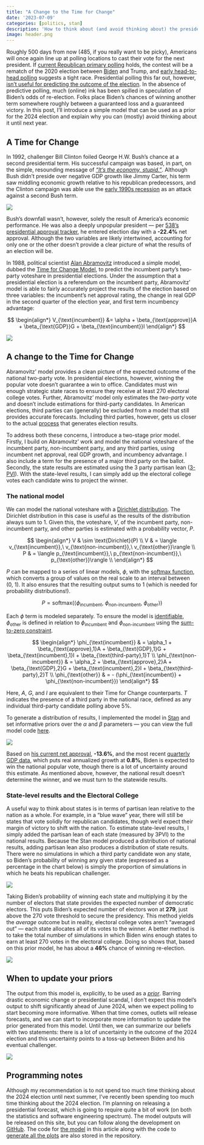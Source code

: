 ```yaml
---
title: "A Change to the Time for Change"
date: '2023-07-09'
categories: [politics, stan]
description: 'How to think about (and avoid thinking about) the presidential election in 500 days'
image: header.png
---
```


Roughly 500 days from now (485, if you really want to be picky), Americans will once again line up at polling locations to cast their vote for the next president. If [current Republican primary polling](https://projects.fivethirtyeight.com/polls/president-primary-r/2024/national/) holds, the contest will be a rematch of the 2020 election between [Biden](https://www.npr.org/2023/04/25/1145679856/biden-president-announcement-2024-running-reelection) and Trump, and [early head-to-head polling](https://www.racetothewh.com/president/polls) suggests a tight race. Presidential polling this far out, however, [isn't useful for predicting the outcome of the election](https://split-ticket.org/2023/06/20/how-much-does-early-presidential-polling-matter/). In the absence of predictive polling, much (online) ink has been spilled in speculation of Biden's odds of re-election. Folks place Biden's chances of winning another term somewhere roughly between a guaranteed loss and a guaranteed victory. In this post, I'll introduce a simple model that can be used as a prior for the 2024 election and explain why you can (mostly) avoid thinking about it until next year.

## A Time for Change

In 1992, challenger Bill Clinton foiled George H.W. Bush's chance at a second presidential term. His successful campaign was based, in part, on the simple, resounding message of [*"It's the economy, stupid."*](https://en.wikipedia.org/wiki/It%27s_the_economy,_stupid). Although Bush didn't preside over negative GDP growth like Jimmy Carter, his term saw middling economic growth relative to his republican predecessors, and the Clinton campaign was able use the [early 1990s recession](https://en.wikipedia.org/wiki/Early_1990s_recession) as an attack against a second Bush term. 

![](https://raw.githubusercontent.com/markjrieke/2024-potus/main/dev/05-state-priors/real_gdp_growth.png)

Bush's downfall wasn't, however, solely the result of America's economic performance. He was also a deeply unpopular president --- per [538's presidential approval tracker](https://projects.fivethirtyeight.com/biden-approval-rating/), he entered election day with a **-22.4%** net approval. Although the two variables are likely intertwined, accounting for only one or the other doesn't provide a clear picture of what the results of an election will be.  

In 1988, political scientist [Alan Abramovitz](https://en.wikipedia.org/wiki/Alan_Abramowitz) introduced a simple model, dubbed the [Time for Change Model](https://www.washingtonpost.com/blogs/ezra-klein/files/2012/08/abramowitz.pdf), to predict the incumbent party's two-party voteshare in presidential elections. Under the assumption that a presidential election is a referendum on the incumbent party, Abramovitz' model is able to fairly accurately project the results of the election based on three variables: the incumbent's net approval rating, the change in real GDP in the second quarter of the election year, and first term incumbency advantage:

$$
\begin{align*}
V_{\text{incumbent}} &= \alpha + \beta_{\text{approve}}A + \beta_{\text{GDP}}G + \beta_{\text{incumbent}}I
\end{align*}
$$

![](abramovitz_table.png)

## A change to the Time for Change

Abramovitz' model provides a clean picture of the expected outcome of the national two-party vote. In presidential elections, however, winning the popular vote doesn't guarantee a win to office. Candidates must win enough strategic state races to ensure they receive at least 270 electoral college votes. Further, Abramovitz' model only estimates the *two-party* vote and doesn't include estimations for third-party candidates. In American elections, third parties can (generally) be excluded from a model that still provides accurate forecasts. Including third parties, however, gets us closer to the actual [process](https://en.wikipedia.org/wiki/Data_generating_process) that generates election results. 

To address both these concerns, I introduce a two-stage prior model. Firstly, I build on Abramovitz' work and model the national voteshare of the incumbent party, non-incumbent party, and any third parties, using incumbent net approval, real GDP growth, and incumbency advantage. I also include a term for the presence of a major third party on the ballot. Secondly, the state results are estimated using the 3 party partisan lean ([3-PVI](https://www.thedatadiary.net/posts/2023-05-23-3pvi/)). With the state-level results, I can simply add up the electoral college votes each candidate wins to project the winner.

### The national model

We can model the national voteshare with a [Dirichlet distribution](https://en.wikipedia.org/wiki/Dirichlet_distribution). The Dirichlet distribution in this case is useful as the results of the distribution always sum to 1. Given this, the voteshare, $V$, of the incumbent party, non-incumbent party, and other parties is estimated with a probability vector, $P$.

$$
\begin{align*}
V & \sim \text{Dirichlet}(P) \\
V & = \langle v_{\text{incumbent}},\ v_{\text{non-incumbent}},\ v_{\text{other}}\rangle \\
P & = \langle p_{\text{incumbent}},\ p_{\text{non-incumbent}},\ p_{\text{other}}\rangle \\
\end{align*}
$$

$P$ can be mapped to a series of linear models, $\phi$, with the [$\text{softmax}$ function](https://en.wikipedia.org/wiki/Softmax_function), which converts a group of values on the real scale to an interval between (0, 1). It also ensures that the resulting output sums to 1 (which is needed for probability distributions!). 

$$
P = \text{softmax}(\langle \phi_{\text{incumbent}},\ \phi_{\text{non-incumbent}},\ \phi_{\text{other}}\rangle)
$$

Each $\phi$ term is modeled separately. To ensure the model is [identifiable](https://en.wikipedia.org/wiki/Identifiability), $\phi_{\text{other}}$ is defined in relation to $\phi_{\text{incumbent}}$ and $\phi_{\text{non-incumbent}}$ using the [sum-to-zero constraint](https://mc-stan.org/docs/stan-users-guide/parameterizing-centered-vectors.html). 

$$
\begin{align*}
\phi_{\text{incumbent}} & = \alpha_1 + \beta_{\text{approve},1}A + \beta_{\text{GDP},1}G + \beta_{\text{incumbent},1}I + \beta_{\text{third-party},1}T \\
\phi_{\text{non-incumbent}} & = \alpha_2 + \beta_{\text{approve},2}A + \beta_{\text{GDP},2}G + \beta_{\text{incumbent},2}I + \beta_{\text{third-party},2}T \\
\phi_{\text{other}} & = - (\phi_{\text{incumbent}} + \phi_{\text{non-incumbent}})
\end{align*}
$$

Here, $A$, $G$, and $I$ are equivalent to their Time for Change counterparts. $T$ indicates the presence of a third party in the national race, defined as any individual third-party candidate polling above 5%. 

To generate a distribution of results, I implemented the model in [Stan](https://mc-stan.org/) and set informative priors over the $\alpha$ and $\beta$ parameters --- you can view the full model code [here](https://github.com/markjrieke/2024-potus/blob/main/dev/07-abramovitz-3pv/national_prior.stan). 

![](https://raw.githubusercontent.com/markjrieke/2024-potus/main/dev/07-abramovitz-3pv/abramovitz_3pv_01.png)

Based on [his current net approval](https://projects.fivethirtyeight.com/biden-approval-rating/), **-13.6%**, and the most recent [quarterly GDP data](https://fred.stlouisfed.org/series/GDP), which puts real annualized growth at **0.8%**, Biden is expected to win the national popular vote, though there is a lot of uncertainty around this estimate. As mentioned above, however, the national result doesn't determine the winner, and we must turn to the statewide results.

### State-level results and the Electoral College

A useful way to think about states is in terms of partisan lean relative to the nation as a whole. For example, in a "blue wave" year, there will still be states that vote solidly for republican candidates, though we'd expect their margin of victory to shift with the nation. To estimate state-level results, I simply added the partisan lean of each state (measured by 3PVI) to the national results. Because the Stan model produced a distribution of national results, adding partisan lean also produces a distribution of state results. There were no simulations in which a third party candidate won any state, so Biden's probability of winning any given state (expressed as a percentage in the chart below) is simply the proportion of simulations in which he beats his republican challenger. 

![](https://raw.githubusercontent.com/markjrieke/2024-potus/main/dev/07-abramovitz-3pv/abramovitz_3pv_02.png)

Taking Biden's probability of winning each state and multiplying it by the number of electors that state provides the expected number of democratic electors. This puts Biden's expected number of electors won at **279**, just above the 270 vote threshold to secure the presidency. This method yields the *average* outcome but in reality, electoral college votes aren't "averaged out" --- each state allocates all of its votes to the winner. A better method is to take the total number of simulations in which Biden wins enough states to earn at least 270 votes in the electoral college. Doing so shows that, based on this prior model, he has about a **46%** chance of winning re-election.

![](https://raw.githubusercontent.com/markjrieke/2024-potus/main/dev/07-abramovitz-3pv/abramovitz_3pv_03.png)

## When to update your priors

The output from this model is, explicitly, to be used as a [*prior*](https://en.wikipedia.org/wiki/Prior_probability). Barring drastic economic change or presidential scandal, I don't expect this model's output to shift significantly ahead of June 2024, when we expect polling to start becoming more informative. When that time comes, outlets will release forecasts, and we can start to incorporate more information to update the prior generated from this model. Until then, we can summarize our beliefs with two statements: there is a lot of uncertainty in the outcome of the 2024 election and this uncertainty points to a toss-up between Biden and his eventual challenger. 

![](https://raw.githubusercontent.com/markjrieke/2024-potus/main/dev/07-abramovitz-3pv/abramovitz_3pv_04.png)

## Programming notes

Although my recommendation is to not spend too much time thinking about the 2024 election until next summer, I've recently been spending too much time thinking about the 2024 election. I'm planning on releasing a presidential forecast, which is going to require quite a bit of work (on both the statistics and software engineering spectrum). The model outputs will be released on this site, but you can follow along the development on [GitHub](https://github.com/markjrieke/2024-potus). The code for [the model](https://github.com/markjrieke/2024-potus/blob/main/dev/07-abramovitz-3pv/national_prior.stan) in this article along with the code to [generate all the plots](https://github.com/markjrieke/2024-potus/blob/main/dev/07-abramovitz-3pv/abramovitz_3pv.R) are also stored in the repository.









